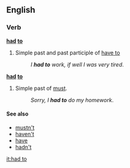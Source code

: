 == English ==
===Verb===

'''[[had]] [[to]]'''

#Simple past and past participle of [[have to]]
#:''I '''had to''' work, if well I was very tired''.


'''[[had]] [[to]]'''

#Simple past of [[must]].
#:''Sorry, I '''had to''' do my homework''.

====See also====

*[[mustn't]]
*[[haven't]]
*[[have]]
*[[hadn't]]

[[it:had to]]